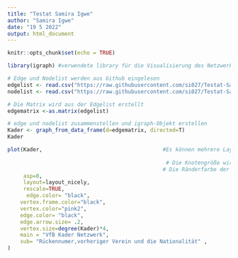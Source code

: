 ---
title: "Testat Samira Igwe"
author: "Samira Igwe"
date: "19 5 2022"
output: html_document
---

```{r setup, include=FALSE}
knitr::opts_chunk$set(echo = TRUE)
```

```{r Gesamnetzwerk erstellen, echo=FALSE}

library(igraph) #verwendete library für die Visualisierung des Netzwerks

# Edge und Nodelist werden aus Github eingelesen
edgelist <- read.csv("https://raw.githubusercontent.com/si027/Testat-Samira-Igwe-VfB/main/edgelist%20testat.csv", header=T, as.is=T, sep = ",")
nodelist <- read.csv("https://raw.githubusercontent.com/si027/Testat-Samira-Igwe-VfB/main/nodelist%20testat.csv", header=T, as.is=T, sep = ",")

# Die Matrix wird aus der Edgelist erstellt
edgematrix <-as.matrix(edgelist)

# edge und nodelist zusammenstellen und igraph-Objekt erstellen
Kader <- graph_from_data_frame(d=edgematrix, directed=T)
Kader
```

```{r Einfache Visualisierung des Netzwerkes, fig.height=14, fig.width=16}

plot(Kader,                                      #Es können mehrere Layouts für die                                                                Visualisierung verwendet werden bsp.                                                             layout_with_kk ich habe mich jetzt aber für                                                       layout_nicely entschieden, damit wird                                                             automatisch ein passendes Layout gewählt.
                                           
                                                  # Die Knotengröße wird mit Faktor 4                                                               multipliziert um die Knoten etwas u entzerren.
                                                 # Die Ränderfarbe der Knoten,die Knoten selbst                                                    und die Farbe der Kanten kann beliebig gewählt                                                   werden. Die Größe der "Pfeilspitzen" kann auch                                                   frei gewählt werden. Mit main habe ich meinem                                                  Netzwerk noch eine Überschrift gegeben und mit                                                  sub eine Unterüberschrift.
     asp=0,
     layout=layout_nicely,
     rescale=TRUE,
      edge.color= "black",
    vertex.frame.color="black",
    vertex.color="pink2",
    edge.color= "black",
    edge.arrow.size= .2,
    vertex.size=degree(Kader)*4,
    main = "VfB Kader Netzwerk",
    sub= "Rückennumer,vorheriger Verein und die Nationalität" ,
)


```